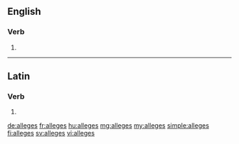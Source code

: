 ==English==

===Verb===
{{head|en|verb form}}

# {{en-third-person singular of|allege}}

----

==Latin==

===Verb===
{{la-verb-form|allēgēs}}

# {{conjugation of|allēgō||2|s|pres|act|sub|lang=la}}

[[de:alleges]]
[[fr:alleges]]
[[hu:alleges]]
[[mg:alleges]]
[[my:alleges]]
[[simple:alleges]]
[[fi:alleges]]
[[sv:alleges]]
[[vi:alleges]]
